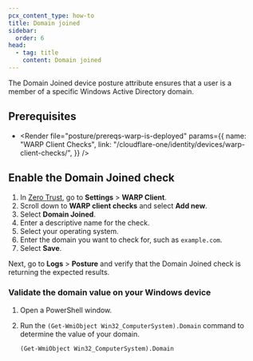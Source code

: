 ```yaml
---
pcx_content_type: how-to
title: Domain joined
sidebar:
  order: 6
head:
  - tag: title
    content: Domain joined
---
```



The Domain Joined device posture attribute ensures that a user is a member of a specific Windows Active Directory domain.

## Prerequisites

- <Render
  	file="posture/prereqs-warp-is-deployed"
  	params={{
  		name: "WARP Client Checks",
  		link: "/cloudflare-one/identity/devices/warp-client-checks/",
  	}}
  />

## Enable the Domain Joined check

1. In [Zero Trust](https://one.dash.cloudflare.com), go to **Settings** > **WARP Client**.
2. Scroll down to **WARP client checks** and select **Add new**.
3. Select **Domain Joined**.
4. Enter a descriptive name for the check.
5. Select your operating system.
6. Enter the domain you want to check for, such as `example.com`.
7. Select **Save**.

Next, go to **Logs** > **Posture** and verify that the Domain Joined check is returning the expected results.

### Validate the domain value on your Windows device

1. Open a PowerShell window.
2. Run the `(Get-WmiObject Win32_ComputerSystem).Domain` command to determine the value of your domain.

   ```txt
   (Get-WmiObject Win32_ComputerSystem).Domain
   ```
